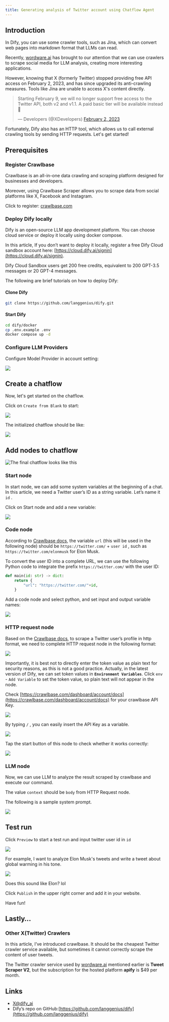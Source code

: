 ```yaml
---
title: Generating analysis of Twitter account using Chatflow Agent
---
```


## Introduction

In Dify, you can use some crawler tools, such as Jina, which can convert web pages into markdown format that LLMs can read.

Recently, [wordware.ai](https://www.wordware.ai/) has brought to our attention that we can use crawlers to scrape social media for LLM analysis, creating more interesting applications.

However, knowing that X (formerly Twitter) stopped providing free API access on February 2, 2023, and has since upgraded its anti-crawling measures. Tools like Jina are unable to access X's content directly.

> Starting February 9, we will no longer support free access to the Twitter API, both v2 and v1.1. A paid basic tier will be available instead 🧵
>
> — Developers (@XDevelopers) [February 2, 2023](https://twitter.com/XDevelopers/status/1621026986784337922?ref\_src=twsrc%5Etfw)

Fortunately, Dify also has an HTTP tool, which allows us to call external crawling tools by sending HTTP requests. Let's get started!

## **Prerequisites**

### Register Crawlbase

Crawlbase is an all-in-one data crawling and scraping platform designed for businesses and developers.

Moreover, using Crawlbase Scraper allows you to scrape data from social platforms like X, Facebook and Instagram.

Click to register: [crawlbase.com](https://crawlbase.com)

### Deploy Dify locally

Dify is an open-source LLM app development platform. You can choose cloud service or deploy it locally using docker compose.

In this article, If you don’t want to deploy it locally, register a free Dify Cloud sandbox account here: [https://cloud.dify.ai/signin](https://cloud.dify.ai/signin).

<Info>
Dify Cloud Sandbox users get 200 free credits, equivalent to 200 GPT-3.5 messages or 20 GPT-4 messages.
</Info>

The following are brief tutorials on how to deploy Dify:

#### Clone Dify

```bash
git clone https://github.com/langgenius/dify.git
```

#### **Start Dify**

```bash
cd dify/docker
cp .env.example .env
docker compose up -d
```

### Configure LLM Providers

Configure Model Provider in account setting:

![](https://assets-docs.dify.ai/dify-enterprise-mintlify/en/workshop/intermediate/4b4102f9027e2bda3fc520eaa8ea2354.png)

## Create a chatflow

Now, let's get started on the chatflow.

Click on `Create from Blank` to start:

![](https://assets-docs.dify.ai/dify-enterprise-mintlify/en/workshop/intermediate/b2955735f5c122d8a2fc08ef13654239.png)

The initialized chatflow should be like:

![](https://assets-docs.dify.ai/dify-enterprise-mintlify/en/workshop/intermediate/baee341b771d1cd77780fd4845b467b2.png)

## Add nodes to chatflow

![The final chatflow looks like this](https://assets-docs.dify.ai/dify-enterprise-mintlify/en/workshop/intermediate/bad3185d9f2c92994c24de65a5414182.png)

### Start node

In start node, we can add some system variables at the beginning of a chat. In this article, we need a Twitter user’s ID as a string variable. Let’s name it `id` .

Click on Start node and add a new variable:

![](https://assets-docs.dify.ai/dify-enterprise-mintlify/en/workshop/intermediate/a041be2230364d7e729527f3f7af34d8.png)

### Code node

According to [Crawlbase docs](https://crawlbase.com/docs/crawling-api/scrapers/#twitter-profile), the variable `url` (this will be used in the following node) should be `https://twitter.com/` + `user id` , such as `https://twitter.com/elonmusk` for Elon Musk.

To convert the user ID into a complete URL, we can use the following Python code to integrate the prefix `https://twitter.com/` with the user ID:

```python
def main(id: str) -> dict:
    return {
        "url": "https://twitter.com/"+id,
    }
```

Add a code node and select python, and set input and output variable names:

![](https://assets-docs.dify.ai/dify-enterprise-mintlify/en/workshop/intermediate/e5523ba1f801f4009b74e7cf03e2ef2f.png)

### HTTP request node

Based on the [Crawlbase docs](https://crawlbase.com/docs/crawling-api/scrapers/#twitter-profile), to scrape a Twitter user’s profile in http format, we need to complete HTTP request node in the following format:

![](https://assets-docs.dify.ai/dify-enterprise-mintlify/en/workshop/intermediate/13899d88abeb3b3be20c44d40565a5f9.png)

Importantly, it is best not to directly enter the token value as plain text for security reasons, as this is not a good practice. Actually, in the latest version of Dify, we can set token values in **`Environment Variables`**. Click `env` - `Add Variable` to set the token value, so plain text will not appear in the node.

Check [https://crawlbase.com/dashboard/account/docs](https://crawlbase.com/dashboard/account/docs) for your crawlbase API Key.

![](https://assets-docs.dify.ai/dify-enterprise-mintlify/en/workshop/intermediate/c99b66ac8d30289615a8869bae5a6455.png)

By typing `/` , you can easily insert the API Key as a variable.

![](https://assets-docs.dify.ai/dify-enterprise-mintlify/en/workshop/intermediate/51f9350677acb396bad5841fa80c903c.png)

Tap the start button of this node to check whether it works correctly:

![](https://assets-docs.dify.ai/dify-enterprise-mintlify/en/workshop/intermediate/094b96e513169a47f1749e46e1357893.png)

### LLM node

Now, we can use LLM to analyze the result scraped by crawlbase and execute our command.

The value `context` should be `body` from HTTP Request node.

The following is a sample system prompt.

![](https://assets-docs.dify.ai/dify-enterprise-mintlify/en/workshop/intermediate/46f4e15ac1e9d3ca3f47dc5bb921ff01.png)

## Test run

Click `Preview` to start a test run and input twitter user id in `id`

![](https://assets-docs.dify.ai/dify-enterprise-mintlify/en/workshop/intermediate/a25b122dfa14f0c65fcd3498ccf1898e.png)

For example, I want to analyze Elon Musk's tweets and write a tweet about global warming in his tone.

![](https://assets-docs.dify.ai/dify-enterprise-mintlify/en/workshop/intermediate/835a01082e74723138d9f97bee0c6c4b.png)

Does this sound like Elon? lol

Click `Publish` in the upper right corner and add it in your website.

Have fun!

## Lastly…

### Other X(Twitter) Crawlers

In this article, I’ve introduced crawlbase. It should be the cheapest Twitter crawler service available, but sometimes it cannot correctly scrape the content of user tweets.

The Twitter crawler service used by [wordware.ai](http://wordware.ai) mentioned earlier is **Tweet Scraper V2**, but the subscription for the hosted platform **apify** is $49 per month.

## Links

* [X@dify\_ai](https://x.com/dify\_ai)
* Dify’s repo on GitHub:[https://github.com/langgenius/dify](https://github.com/langgenius/dify)
